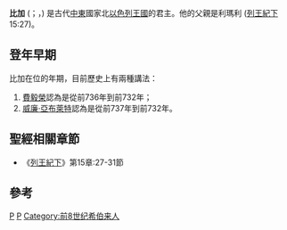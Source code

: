 {{unreferenced|time=2017-07-23T09:33:01+00:00}}
'''比加''' ({{lang-he| פקח  }}；{{lang|en|Pekah}}，{{bd||？|前732年|catIdx=比加}}) 是古代[[中東|中東]]國家北[[以色列王國|以色列王國]]的君主。他的父親是利瑪利 ([[列王紀下|列王紀下]]15:27)。

== 登年早期 ==

比加在位的年期，目前歷史上有兩種講法：
# [[費毅榮|費毅榮]]認為是從前736年到前732年；
# [[威廉·亞布萊特|威廉·亞布萊特]]認為是從前737年到前732年。

== 聖經相關章節 ==
* 《[[列王紀下|列王紀下]]》第15章:27-31節

== 參考 ==
<references />

{{leader|[[比加轄|比加轄]]|[[以色列王國|以色列國王]]|[[何細亞|何細亞]]}}

{{古以色列国王}}
{{People in the Bible-stub}}

[[Category:聖經人物|P]]
[[Category:以色列君王|P]]
[[Category:前8世纪希伯来人|Category:前8世纪希伯来人]]